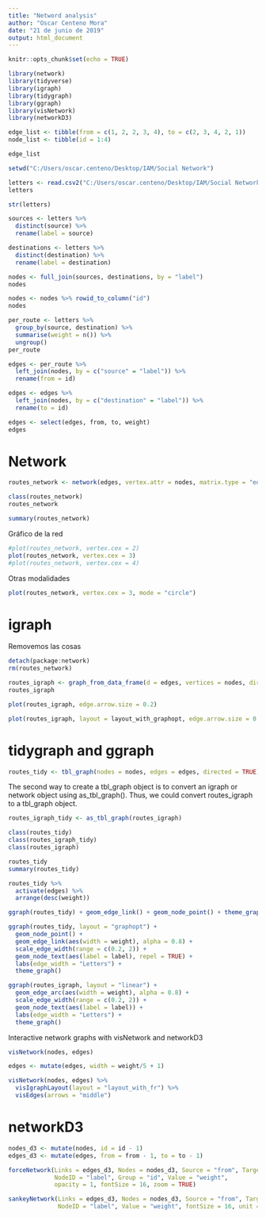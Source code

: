 ```yaml
---
title: "Netword analysis"
author: "Oscar Centeno Mora"
date: "21 de junio de 2019"
output: html_document
---
```


```r
knitr::opts_chunk$set(echo = TRUE)

library(network)
library(tidyverse)
library(igraph)
library(tidygraph)
library(ggraph)
library(visNetwork)
library(networkD3)
```

```r
edge_list <- tibble(from = c(1, 2, 2, 3, 4), to = c(2, 3, 4, 2, 1))
node_list <- tibble(id = 1:4)

edge_list
```

```r
setwd("C:/Users/oscar.centeno/Desktop/IAM/Social Network")

letters <- read.csv2("C:/Users/oscar.centeno/Desktop/IAM/Social Network/correspondence-data-1585.csv")
letters

str(letters)
```

```r
sources <- letters %>%
  distinct(source) %>%
  rename(label = source)

destinations <- letters %>%
  distinct(destination) %>%
  rename(label = destination)
```

```r
nodes <- full_join(sources, destinations, by = "label")
nodes
```

```r
nodes <- nodes %>% rowid_to_column("id")
nodes
```

```r
per_route <- letters %>%  
  group_by(source, destination) %>%
  summarise(weight = n()) %>% 
  ungroup()
per_route
```

```r
edges <- per_route %>% 
  left_join(nodes, by = c("source" = "label")) %>% 
  rename(from = id)

edges <- edges %>% 
  left_join(nodes, by = c("destination" = "label")) %>% 
  rename(to = id)
```

```r
edges <- select(edges, from, to, weight)
edges
```


# Network

```r
routes_network <- network(edges, vertex.attr = nodes, matrix.type = "edgelist", ignore.eval = FALSE)

class(routes_network)
routes_network

summary(routes_network)
```

Gráfico de la red

```r
#plot(routes_network, vertex.cex = 2)
plot(routes_network, vertex.cex = 3)
#plot(routes_network, vertex.cex = 4)
```

Otras modalidades 

```r
plot(routes_network, vertex.cex = 3, mode = "circle")
```


# igraph

Removemos las cosas

```r

detach(package:network)
rm(routes_network)

```

```r
routes_igraph <- graph_from_data_frame(d = edges, vertices = nodes, directed = TRUE)
routes_igraph

```

```r
plot(routes_igraph, edge.arrow.size = 0.2)
```

```r
plot(routes_igraph, layout = layout_with_graphopt, edge.arrow.size = 0.2)
```

# tidygraph and ggraph

```r
routes_tidy <- tbl_graph(nodes = nodes, edges = edges, directed = TRUE)
```

The second way to create a tbl_graph object is to convert an igraph or network object using as_tbl_graph(). Thus, we could convert routes_igraph to a tbl_graph object.

```r
routes_igraph_tidy <- as_tbl_graph(routes_igraph)

class(routes_tidy)
class(routes_igraph_tidy)
class(routes_igraph)
```

```r
routes_tidy
summary(routes_tidy)
```


```r
routes_tidy %>% 
  activate(edges) %>% 
  arrange(desc(weight))
```

```r
ggraph(routes_tidy) + geom_edge_link() + geom_node_point() + theme_graph()
```

```r
ggraph(routes_tidy, layout = "graphopt") + 
  geom_node_point() +
  geom_edge_link(aes(width = weight), alpha = 0.8) + 
  scale_edge_width(range = c(0.2, 2)) +
  geom_node_text(aes(label = label), repel = TRUE) +
  labs(edge_width = "Letters") +
  theme_graph()
```


```r
ggraph(routes_igraph, layout = "linear") + 
  geom_edge_arc(aes(width = weight), alpha = 0.8) + 
  scale_edge_width(range = c(0.2, 2)) +
  geom_node_text(aes(label = label)) +
  labs(edge_width = "Letters") +
  theme_graph()
```

Interactive network graphs with visNetwork and networkD3

```r
visNetwork(nodes, edges)
```

```r
edges <- mutate(edges, width = weight/5 + 1)

visNetwork(nodes, edges) %>% 
  visIgraphLayout(layout = "layout_with_fr") %>% 
  visEdges(arrows = "middle")
```

# networkD3

```r
nodes_d3 <- mutate(nodes, id = id - 1)
edges_d3 <- mutate(edges, from = from - 1, to = to - 1)
```

```r
forceNetwork(Links = edges_d3, Nodes = nodes_d3, Source = "from", Target = "to", 
             NodeID = "label", Group = "id", Value = "weight", 
             opacity = 1, fontSize = 16, zoom = TRUE)
```

```r
sankeyNetwork(Links = edges_d3, Nodes = nodes_d3, Source = "from", Target = "to", 
              NodeID = "label", Value = "weight", fontSize = 16, unit = "Letter(s)")
```

